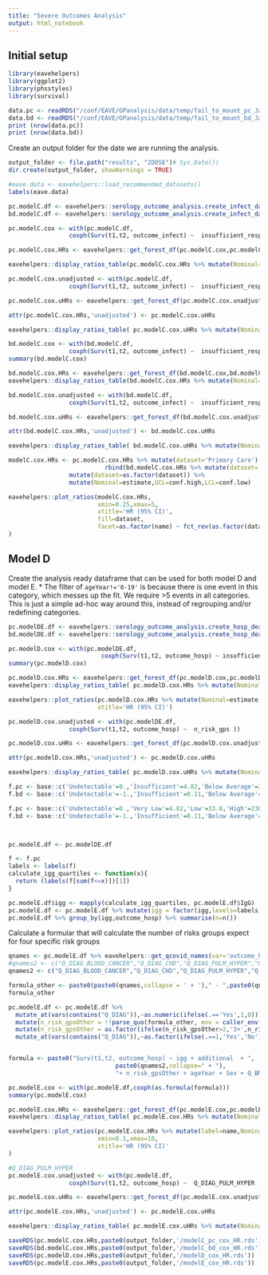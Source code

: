 ```yaml
---
title: "Severe Outcomes Analysis"
output: html_notebook
---
```




## Initial setup

```r
library(eavehelpers)
library(ggplot2)
library(phsstyles)
library(survival)

data.pc <- readRDS("/conf/EAVE/GPanalysis/data/temp/fail_to_mount_pc_Jan13_final.rds") %>% filter(stage>1) 
data.bd <- readRDS("/conf/EAVE/GPanalysis/data/temp/fail_to_mount_bd_Jan13_final.rds") %>% filter(stage>1) 
print (nrow(data.pc))
print (nrow(data.bd))
```

Create an output folder for the date we are running the analysis.

```r
output_folder <- file.path("results", "2DOSE")# Sys.Date())
dir.create(output_folder, showWarnings = TRUE)
```



```r
#eave.data <- eavehelpers::load_recommended_datasets() 
labels(eave.data)
```


```r
pc.modelC.df <- eavehelpers::serology_outcome_analysis.create_infect_dataframe(data.pc,eave.data) %>% code_vars %>% droplevels()
bd.modelC.df <- eavehelpers::serology_outcome_analysis.create_infect_dataframe(data.bd,eave.data) %>% code_vars %>% droplevels()
```


```r
pc.modelC.cox <- with(pc.modelC.df,
                 coxph(Surv(t1,t2, outcome_infect) ~  insufficient_response + n_risk_gps + ageYear + Sex + shielding + ch_resident + Q_BMI + simd2020v2_sc_quintile + ur6_2016_name + additional ))

pc.modelC.cox.HRs <- eavehelpers::get_forest_df(pc.modelC.cox,pc.modelC.df)

eavehelpers::display_ratios_table(pc.modelC.cox.HRs %>% mutate(Nominal=estimate,LCL=conf.low,UCL=conf.high,label=name))
```


```r
pc.modelC.cox.unadjusted <- with(pc.modelC.df,
                 coxph(Surv(t1,t2, outcome_infect) ~  insufficient_response ))

pc.modelC.cox.uHRs <- eavehelpers::get_forest_df(pc.modelC.cox.unadjusted,pc.modelC.df)

attr(pc.modelC.cox.HRs,'unadjusted') <- pc.modelC.cox.uHRs

eavehelpers::display_ratios_table( pc.modelC.cox.uHRs %>% mutate(Nominal=estimate,LCL=conf.low,UCL=conf.high,label=name))
```



```r
bd.modelC.cox <- with(bd.modelC.df,
                 coxph(Surv(t1,t2, outcome_infect) ~  insufficient_response + n_risk_gps + ageYear + Sex + shielding  + Q_BMI + simd2020v2_sc_quintile + ur6_2016_name + additional ))
summary(bd.modelC.cox)
```


```r
bd.modelC.cox.HRs <- eavehelpers::get_forest_df(bd.modelC.cox,bd.modelC.df)
eavehelpers::display_ratios_table(bd.modelC.cox.HRs %>% mutate(Nominal=estimate,LCL=conf.low,UCL=conf.high,label=name))
```


```r
bd.modelC.cox.unadjusted <- with(bd.modelC.df,
                 coxph(Surv(t1,t2, outcome_infect) ~  insufficient_response ))

bd.modelC.cox.uHRs <- eavehelpers::get_forest_df(bd.modelC.cox.unadjusted,bd.modelC.df)

attr(bd.modelC.cox.HRs,'unadjusted') <- bd.modelC.cox.uHRs

eavehelpers::display_ratios_table( bd.modelC.cox.uHRs %>% mutate(Nominal=estimate,LCL=conf.low,UCL=conf.high,label=name))
```



```r

modelC.cox.HRs <- pc.modelC.cox.HRs %>% mutate(dataset='Primary Care') %>% 
                           rbind(bd.modelC.cox.HRs %>% mutate(dataset='Blood Donors')) %>%
                 mutate(dataset=as.factor(dataset)) %>%
                 mutate(Nominal=estimate,UCL=conf.high,LCL=conf.low)

eavehelpers::plot_ratios(modelC.cox.HRs,
                         xmin=0.25,xmax=5,
                         xtitle='HR (95% CI)',
                         fill=dataset,
                         facet=as.factor(name) ~ fct_rev(as.factor(dataset))
) 
```


## Model D


Create the analysis ready dataframe that can be used for both model D and model E.
* The filter of `ageYear!='0-19'` is because there is one event in this category, which messes up the fit. We require >5 events in all categories. This is just a simple  ad-hoc way around this, instead of regrouping and/or redefining categories.

```r
pc.modelDE.df <- eavehelpers::serology_outcome_analysis.create_hosp_death_dataframe(data.pc,eave.data) %>% code_vars() %>% filter(ageYear!='0-19') %>% droplevels()
bd.modelDE.df <- eavehelpers::serology_outcome_analysis.create_hosp_death_dataframe(data.bd,eave.data) %>% code_vars() %>% filter(ageYear!='0-19') %>% droplevels()
```


```r
pc.modelD.cox <- with(pc.modelDE.df,
                          coxph(Surv(t1,t2, outcome_hosp) ~ insufficient_response + additional + n_risk_gps + ageYear + Sex + Q_BMI  ))
summary(pc.modelD.cox)
```



```r
pc.modelD.cox.HRs <- eavehelpers::get_forest_df(pc.modelD.cox,pc.modelDE.df)
eavehelpers::display_ratios_table( pc.modelD.cox.HRs %>% mutate(Nominal=estimate,LCL=conf.low,UCL=conf.high,label=name))
```

```r
eavehelpers::plot_ratios(pc.modelD.cox.HRs %>% mutate(Nominal=estimate,LCL=conf.low,UCL=conf.high,label=name),
                         xtitle='HR (95% CI)')
```


```r
pc.modelD.cox.unadjusted <- with(pc.modelDE.df,
                 coxph(Surv(t1,t2, outcome_hosp) ~  n_risk_gps ))

pc.modelD.cox.uHRs <- eavehelpers::get_forest_df(pc.modelD.cox.unadjusted,pc.modelDE.df)

attr(pc.modelD.cox.HRs,'unadjusted') <- pc.modelD.cox.uHRs

eavehelpers::display_ratios_table( pc.modelD.cox.uHRs %>% mutate(Nominal=estimate,LCL=conf.low,UCL=conf.high,label=name))
```




```r
f.pc <- base::c('Undetectable'=0.,'Insufficient'=4.82,'Below Average'=33.8,'Average'=230.,'Above Average'=2000)
f.bd <- base::c('Undetectable'=-1.,'Insufficient'=0.11,'Below Average'=0.7,'Average'=5,'Above Average'=8.5)

f.pc <- base::c('Undetectable'=0.,'Very Low'=4.82,'Low'=33.8,'High'=230.,'Very High'=2000)
f.bd <- base::c('Undetectable'=-1.,'Insufficient'=0.11,'Below Average'=0.7,'Average'=5,'Above Average'=8.5)



pc.modelE.df <- pc.modelDE.df 

f <- f.pc
labels <- labels(f)
calculate_igg_quartiles <- function(x){
  return (labels(f[sum(f<=x)])[1])
}

pc.modelE.df$igg <- mapply(calculate_igg_quartiles, pc.modelE.df$IgG)
pc.modelE.df <- pc.modelE.df %>% mutate(igg = factor(igg,levels=labels)) %>% mutate(igg=fct_relevel(igg,'Average'))
pc.modelE.df %>% group_by(igg,outcome_hosp) %>% summarise(n=n())

```

Calculate a formular that will calculate the number of risks groups expect for four specific risk groups
```r
qnames <- pc.modelE.df %>% eavehelpers::get_qcovid_names(var='outcome_hosp',condition=1,n=1)
#qnames2 <- c("Q_DIAG_BLOOD_CANCER","Q_DIAG_CHD","Q_DIAG_PULM_HYPER","Q_DIAG_COPD")
qnames2 <- c("Q_DIAG_BLOOD_CANCER","Q_DIAG_CHD","Q_DIAG_PULM_HYPER","Q_DIAG_CKD")

formula_other <- paste0(paste0(qnames,collapse = ' + ')," - ",paste0(qnames2,collapse = ' - '))
formula_other
```


```r
pc.modelE.df <- pc.modelE.df %>%
  mutate_at(vars(contains("Q_DIAG")),~as.numeric(ifelse(.=='Yes',1,0))) %>%
  mutate(n_risk_gpsOther = !!parse_quo(formula_other, env = caller_env())) %>%
  mutate(n_risk_gpsOther = as.factor(ifelse(n_risk_gpsOther>2,'3+',n_risk_gpsOther))) %>% 
  mutate_at(vars(contains("Q_DIAG")),~as.factor(ifelse(.==1,'Yes','No'))) 


formula <- paste0("Surv(t1,t2, outcome_hosp) ~ igg + additional  + ",
                              paste0(qnames2,collapse=" + "),
                              "+ n_risk_gpsOther + ageYear + Sex + Q_BMI " )

pc.modelE.cox <- with(pc.modelE.df,coxph(as.formula(formula)))
summary(pc.modelE.cox)
```

```r
pc.modelE.cox.HRs <- eavehelpers::get_forest_df(pc.modelE.cox,pc.modelE.df)
eavehelpers::display_ratios_table( pc.modelE.cox.HRs %>% mutate(Nominal=estimate,LCL=conf.low,UCL=conf.high,label=name))
```

```r
eavehelpers::plot_ratios(pc.modelE.cox.HRs %>% mutate(label=name,Nominal=estimate,LCL=conf.low,UCL=conf.high),
                         xmin=0.1,xmax=10,
                         xtitle='HR (95% CI)'
)
```

```r
#Q_DIAG_PULM_HYPER
pc.modelE.cox.unadjusted <- with(pc.modelE.df,
                 coxph(Surv(t1,t2, outcome_hosp) ~  Q_DIAG_PULM_HYPER ))

pc.modelE.cox.uHRs <- eavehelpers::get_forest_df(pc.modelE.cox.unadjusted,pc.modelE.df)

attr(pc.modelE.cox.HRs,'unadjusted') <- pc.modelE.cox.uHRs

eavehelpers::display_ratios_table( pc.modelE.cox.uHRs %>% mutate(Nominal=estimate,LCL=conf.low,UCL=conf.high,label=name))
```


```r
saveRDS(pc.modelC.cox.HRs,paste0(output_folder,'/modelC_pc_cox_HR.rds'))
saveRDS(bd.modelC.cox.HRs,paste0(output_folder,'/modelC_bd_cox_HR.rds'))
saveRDS(pc.modelD.cox.HRs,paste0(output_folder,'/modelD_cox_HR.rds'))
saveRDS(pc.modelE.cox.HRs,paste0(output_folder,'/modelE_cox_HR.rds'))
```


